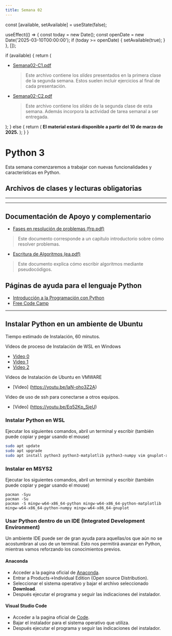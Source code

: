 ```yaml
---
title: Semana 02
---
```



  const [available, setAvailable] = useState(false);

  useEffect(() => {
    const today = new Date();
    const openDate = new Date('2025-03-10T00:00:00');
    if (today >= openDate) {
      setAvailable(true);
    }
  }, []);

  if (available) {
    return (
      <ul>
        <li>
          <a href="/lectures/Semana02-C1.pdf">Semana02-C1.pdf</a>
          <blockquote>
            Este archivo contiene los <em>slides</em> presentados en la primera clase de la segunda semana. Estos suelen incluir ejercicios al final de cada presentación.
          </blockquote>
        </li>
        <li>
          <a href="/lectures/Semana02-C2.pdf">Semana02-C2.pdf</a>
          <blockquote>
            Este archivo contiene los <em>slides</em> de la segunda clase de esta semana. Además incorpora la actividad de tarea semanal a ser entregada.
          </blockquote>
        </li>
      </ul>
    );
  } else {
    return (
      <strong>El material estará disponible a partir del 10 de marzo de 2025.</strong>
    );
  }
}

# Python 3

Esta semana comenzaremos a trabajar con nuevas funcionalidades y características en Python.

## Archivos de clases y lecturas obligatorias

<FechaLinks />

---
---
## Documentación de Apoyo y complementario

- [Fases en resolución de problemas (frp.pdf)](/others/frp.pdf)  
> Este documento corresponde a un capítulo introductorio sobre cómo resolver problemas.

- [Escritura de Algoritmos (ea.pdf)](/others/ea.pdf)  
> Este documento explica cómo escribir algoritmos mediante pseudocódigos.

## Páginas de ayuda para el lenguaje Python

- [Introducción a la Programación con Python](https://www.mclibre.org/consultar/python/index.html)
- [Free Code Camp](https://www.freecodecamp.org/espanol/news/tag/python/)

---

## Instalar Python en un ambiente de Ubuntu

Tiempo estimado de Instalación, 60 minutos.

Videos de proceso de Instalación de WSL en Windows

* [Video 0](https://youtu.be/y-Hjkgka0lI)
* [Video 1](https://www.youtube.com/watch?v=CcwNTmOxOdI)
* [Video 2](https://www.youtube.com/watch?v=eId6K8d0v6o)

Videos de Instalación de Ubuntu en VMWARE

* [Video] (https://youtu.be/laN-oho3Z2A)

Video de uso de ssh para conectarse a otros equipos.

* [Video] (https://youtu.be/Eq52Kp_SjeU)

### Instalar Python en WSL

Ejecutar los siguientes comandos, abril un terminal y escribir (también puede copiar y pegar usando el mouse)

```bash
sudo apt update
sudo apt upgrade
sudo apt install python3 python3-matplotlib python3-numpy vim gnuplot-x11
```

### Instalar en MSYS2

Ejecutar los siguientes comandos, abril un terminal y escribir (también puede copiar y pegar usando el mouse)

    pacman -Syu
    pacman -Su
    pacman -S mingw-w64-x86_64-python mingw-w64-x86_64-python-matplotlib mingw-w64-x86_64-python-numpy mingw-w64-x86_64-gnuplot

### Usar Python dentro de un IDE (Integrated Development Environment)

Un ambiente IDE puede ser de gran ayuda para aquellas/os que aún no se acostumbran al uso de un terminal. Esto nos permitirá avanzar en Python, mientras vamos reforzando los conocimientos previos.

#### Anaconda

* Acceder a la pagina oficial de [Anaconda](https://www.anaconda.com/).
* Entrar a Products->Individual Edition (Open source Distribution).
* Seleccionar el sistema operativo y bajar el archivo seleccionado **Download**.
* Después ejecutar el programa y seguir las indicaciones del instalador.

#### Visual Studio Code

* Acceder a la pagina oficial de [Code](https://code.visualstudio.com/).
* Bajar el instalador para el sistema operativo que utiliza.
* Después ejecutar el programa y seguir las indicaciones del instalador.
